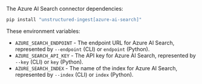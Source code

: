 The Azure AI Search connector dependencies:

```bash CLI, Python
pip install "unstructured-ingest[azure-ai-search]"
```


<AdditionalIngestDependencies />

These environment variables:

- `AZURE_SEARCH_ENDPOINT` - The endpoint URL for Azure AI Search, represented by `--endpoint` (CLI) or `endpoint` (Python).
- `AZURE_SEARCH_API_KEY` - The API key for Azure AI Search, represented by `--key` (CLI) or `key` (Python).
- `AZURE_SEARCH_INDEX` - The name of the index for Azure AI Search, represented by `--index` (CLI) or `index` (Python).